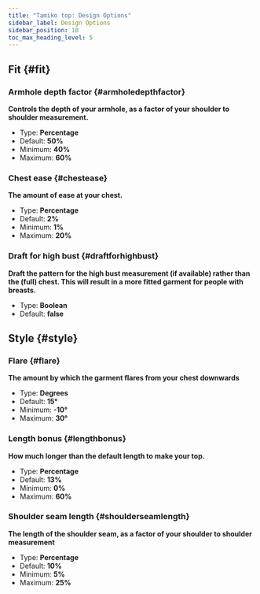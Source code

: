```yaml
---
title: "Tamiko top: Design Options"
sidebar_label: Design Options
sidebar_position: 10
toc_max_heading_level: 5
---
```



## Fit {#fit}
### Armhole depth factor {#armholedepthfactor}

**Controls the depth of your armhole, as a factor of your shoulder to shoulder measurement.**
- Type: **Percentage**
- Default: **50%**
- Minimum: **40%**
- Maximum: **60%**

<Armholedepthfactor />

### Chest ease {#chestease}

**The amount of ease at your chest.**
- Type: **Percentage**
- Default: **2%**
- Minimum: **1%**
- Maximum: **20%**

<Chestease />

### Draft for high bust {#draftforhighbust}

**Draft the pattern for the high bust measurement (if available) rather than the (full) chest. This will result in a more fitted garment for people with breasts.**
- Type: **Boolean**
- Default: **false**

<Draftforhighbust />

## Style {#style}
### Flare {#flare}

**The amount by which the garment flares from your chest downwards**
- Type: **Degrees**
- Default: **15°**
- Minimum: **-10°**
- Maximum: **30°**

<Flare />

### Length bonus {#lengthbonus}

**How much longer than the default length to make your top.**
- Type: **Percentage**
- Default: **13%**
- Minimum: **0%**
- Maximum: **60%**

<Lengthbonus />

### Shoulder seam length {#shoulderseamlength}

**The length of the shoulder seam, as a factor of your shoulder to shoulder measurement**
- Type: **Percentage**
- Default: **10%**
- Minimum: **5%**
- Maximum: **25%**

<Shoulderseamlength />
